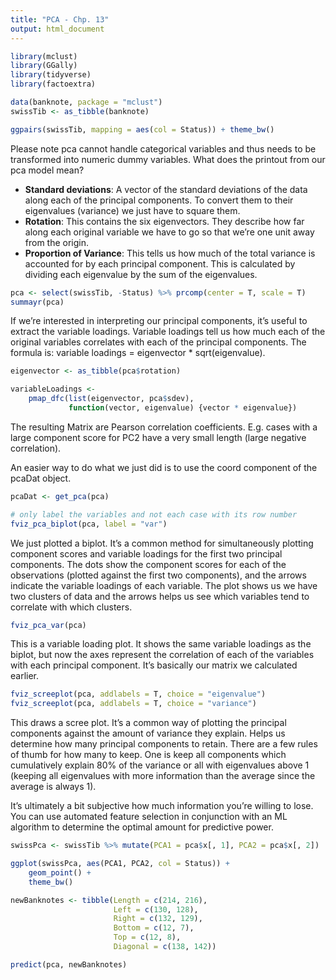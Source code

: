 ```yaml
---
title: "PCA - Chp. 13"
output: html_document
---
```


```r
library(mclust)
library(GGally)
library(tidyverse)
library(factoextra)
```

```r
data(banknote, package = "mclust")
swissTib <- as_tibble(banknote)
```

```r
ggpairs(swissTib, mapping = aes(col = Status)) + theme_bw()
```

Please note pca cannot handle categorical variables and thus needs to be transformed into numeric dummy variables. What does the printout from our pca model mean?

* **Standard deviations**: A vector of the standard deviations of the data along each of the principal components. To convert them to their eigenvalues (variance) we just have to square them.
* **Rotation**: This contains the six eigenvectors. They describe how far along each original variable we have to go so that we're one unit away from the origin.
* **Proportion of Variance**: This tells us how much of the total variance is accounted for by each principal component. This is calculated by dividing each eigenvalue by the sum of the eigenvalues.

```r
pca <- select(swissTib, -Status) %>% prcomp(center = T, scale = T)
summayr(pca)
```

If we're interested in interpreting our principal components, it's useful to extract the variable loadings. Variable loadings tell us how much each of the original variables correlates with each of the principal components.
The formula is: variable loadings = eigenvector * sqrt(eigenvalue).

```r
eigenvector <- as_tibble(pca$rotation)

variableLoadings <-
    pmap_dfc(list(eigenvector, pca$sdev),
             function(vector, eigenvalue) {vector * eigenvalue})
```

The resulting Matrix are Pearson correlation coefficients. E.g. cases with a large component score for PC2 have a very small length (large negative correlation).

An easier way to do what we just did is to use the coord component of the pcaDat object.

```r
pcaDat <- get_pca(pca)

# only label the variables and not each case with its row number
fviz_pca_biplot(pca, label = "var") 
```

We just plotted a biplot. It's a common method for simultaneously plotting component scores and variable loadings for the first two principal components. The dots show the component scores for each of the observations (plotted against the first two components), and the arrows indicate the variable loadings of each variable. The plot shows us we have two clusters of data and the arrows helps us see which variables tend to correlate with which clusters.

```r
fviz_pca_var(pca)
```

This is a variable loading plot. It shows the same variable loadings as the biplot, but now the axes represent the correlation of each of the variables with each principal component. It's basically our matrix we calculated earlier.

```r
fviz_screeplot(pca, addlabels = T, choice = "eigenvalue")
fviz_screeplot(pca, addlabels = T, choice = "variance")
```

This draws a scree plot. It's a common way of plotting the principal components against the amount of variance they explain. Helps us determine how many principal components to retain. There are a few rules of thumb for how many to keep. One is keep all components which cumulatively explain 80% of the variance or all with eigenvalues above 1 (keeping all eigenvalues with more information than the average since the average is always 1).

It's ultimately a bit subjective how much information you're willing to lose. You can use automated feature selection in conjunction with an ML algorithm to determine the optimal amount for predictive power.

```r
swissPca <- swissTib %>% mutate(PCA1 = pca$x[, 1], PCA2 = pca$x[, 2])

ggplot(swissPca, aes(PCA1, PCA2, col = Status)) +
    geom_point() +
    theme_bw()
```

```r
newBanknotes <- tibble(Length = c(214, 216),
                       Left = c(130, 128),
                       Right = c(132, 129),
                       Bottom = c(12, 7),
                       Top = c(12, 8),
                       Diagonal = c(138, 142))

predict(pca, newBanknotes)
```
